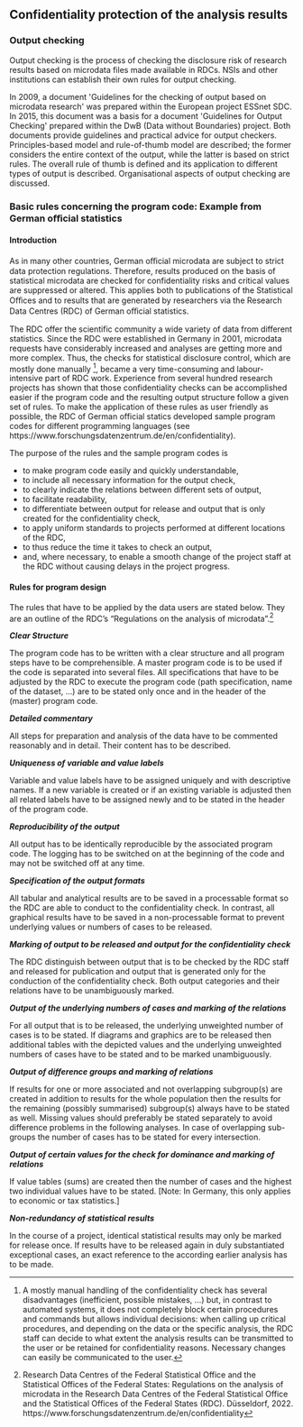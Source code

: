 ## Confidentiality protection of the analysis results

### Output checking

Output checking is the process of checking the disclosure risk of research results based on microdata files made available in RDCs. NSIs and other institutions can establish their own rules for output checking.

In 2009, a document \'Guidelines for the checking of output based on microdata research\' was prepared within the European project ESSnet SDC. In 2015, this document was a basis for a document \'Guidelines for Output Checking\' prepared within the DwB (Data without Boundaries) project. Both documents provide guidelines and practical advice for output checkers. Principles-based model and rule-of-thumb model are described; the former considers the entire context of the output, while the latter is based on strict rules. The overall rule of thumb is defined and its application to different types of output is described. Organisational aspects of output checking are discussed.

### Basic rules concerning the program code: Example from German oﬀicial statistics

#### Introduction

As in many other countries, German oﬀicial microdata are subject to strict data protection regulations. Therefore, results produced on the basis of statistical microdata are checked for confidentiality risks and critical values are suppressed or altered. This applies both to publications of the Statistical Oﬀices and to results that are generated by researchers via the Research Data Centres (RDC) of German oﬀicial statistics.

The RDC offer the scientific community a wide variety of data from different statistics. Since the RDC were established in Germany in 2001, microdata requests have considerably increased and analyses are getting more and more complex. Thus, the checks for statistical disclosure control, which are mostly done manually [^9], became a very time-consuming and labour-intensive part of RDC work. Experience from several hundred research projects has shown that those confidentiality checks can be accomplished easier if the program code and the resulting output structure follow a given set of rules. To make the application of these rules as user friendly as possible, the RDC of German official statics developed sample program codes for different programming languages (see https://www.forschungsdatenzentrum.de/en/confidentiality).

[^9]: A mostly manual handling of the confidentiality check has several disadvantages (inefficient, possible mistakes, …) but, in contrast to automated systems, it does not completely block certain procedures and commands but allows individual decisions: when calling up critical procedures, and depending on the data or the specific analysis, the RDC staff can decide to what extent the analysis results can be transmitted to the user or be retained for confidentiality reasons. Necessary changes can easily be communicated to the user.

The purpose of the rules and the sample program codes is

-   to make program code easily and quickly understandable,
-   to include all necessary information for the output check,
-   to clearly indicate the relations between different sets of output,
-   to facilitate readability,
-   to differentiate between output for release and output that is only created for the confidentiality check,
-   to apply uniform standards to projects performed at different locations of the RDC,
-   to thus reduce the time it takes to check an output,
-   and, where necessary, to enable a smooth change of the project staff at the RDC without causing delays in the project progress.

#### Rules for program design

The rules that have to be applied by the data users are stated below. They are an outline of the RDC’s “Regulations on the analysis of microdata".[^10]

[^10]: Research Data Centres of the Federal Statistical Office and the Statistical Offices of the Federal States: Regulations on the analysis of microdata in the Research Data Centres of the Federal Statistical Office and the Statistical Offices of the Federal States (RDC). Düsseldorf, 2022. https://www.forschungsdatenzentrum.de/en/confidentiality 

_**Clear Structure**_

The program code has to be written with a clear structure and all program steps have to be comprehensible. A master program code is to be used if the code is separated into several files. All specifications that have to be adjusted by the RDC to execute the program code (path specification, name of the dataset, …) are to be stated only once and in the header of the (master) program code. 

_**Detailed commentary**_

All steps for preparation and analysis of the data have to be commented reasonably and in detail. Their content has to be described.

_**Uniqueness of variable and value labels**_

Variable and value labels have to be assigned uniquely and with descriptive names. If a new variable is created or if an existing variable is adjusted then all related labels have to be assigned newly and to be stated in the header of the program code.

_**Reproducibility of the output**_

All output has to be identically reproducible by the associated program code. The logging has to be switched on at the beginning of the code and may not be switched off at any time.

_**Specification of the output formats**_

All tabular and analytical results are to be saved in a processable format so the RDC are able to conduct to the confidentiality check. In contrast, all graphical results have to be saved in a non-processable format to prevent underlying values or numbers of cases to be released.

_**Marking of output to be released and output for the confidentiality check**_

The RDC distinguish between output that is to be checked by the RDC staff and released for publication and output that is generated only for the conduction of the confidentiality check. Both output categories and their relations have to be unambiguously marked.

_**Output of the underlying numbers of cases and marking of the relations**_

For all output that is to be released, the underlying unweighted number of cases is to be stated. If diagrams and graphics are to be released then additional tables with the depicted values and the underlying unweighted numbers of cases have to be stated and to be marked unambiguously.

_**Output of difference groups and marking of relations**_

If results for one or more associated and not overlapping subgroup(s) are created in addition to results for the whole population then the results for the remaining (possibly summarised) subgroup(s) always have to be stated as well. Missing values should preferably be stated separately to avoid difference problems in the following analyses. In case of overlapping sub-groups the number of cases has to be stated for every intersection.

_**Output of certain values for the check for dominance and marking of relations**_

If value tables (sums) are created then the number of cases and the highest two individual values have to be stated. [Note: In Germany, this only applies to economic or tax statistics.]

_**Non-redundancy of statistical results**_

In the course of a project, identical statistical results may only be marked for release once. If results have to be released again in duly substantiated exceptional cases, an exact reference to the according earlier analysis has to be made.
